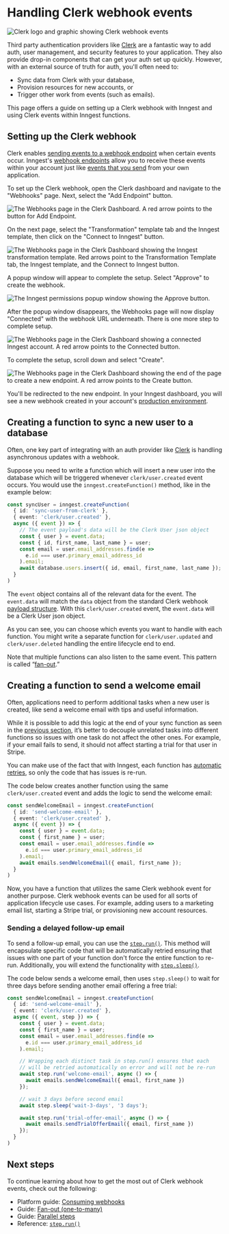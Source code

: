 
# Handling Clerk webhook events

![Clerk logo and graphic showing Clerk webhook events](/assets/docs/guides/clerk-webhook-events/featured-image.png)

Third party authentication providers like [Clerk](https://clerk.com/) are a fantastic way to add auth, user management, and security features to your application. They also provide drop-in components that can get your auth set up quickly. However, with an external source of truth for auth, you'll often need to:

* Sync data from Clerk with your database,
* Provision resources for new accounts, or
* Trigger other work from events (such as emails).

This page offers a guide on setting up a Clerk webhook with Inngest and using Clerk events within Inngest functions.

## Setting up the Clerk webhook

Clerk enables [sending events to a webhook endpoint](https://clerk.com/docs/integrations/webhooks/overview) when certain events occur. Inngest's [webhook endpoints](/docs/platform/webhooks) allow you to receive these events within your account just like [events that you send](/docs/events) from your own application.

To set up the Clerk webhook, open the Clerk dashboard and navigate to the "Webhooks" page. Next, select the "Add Endpoint" button.

![The Webhooks page in the Clerk Dashboard. A red arrow points to the button for Add Endpoint.](/assets/docs/guides/clerk-webhook-events/webhook-page.webp)

On the next page, select the "Transformation" template tab and the Inngest template, then click on the "Connect to Inngest" button.

![The Webhooks page in the Clerk Dashboard showing the Inngest transformation template. Red arrows point to the Transformation Template tab, the Inngest template, and the Connect to Inngest button.](/assets/docs/guides/clerk-webhook-events/webhook-transformation-template.webp)

A popup window will appear to complete the setup. Select "Approve" to create the webhook.

![The Inngest permissions popup window showing the Approve button.](/assets/docs/guides/clerk-webhook-events/inngest-permissions-dialog.png)

After the popup window disappears, the Webhooks page will now display "Connected" with the webhook URL underneath. There is one more step to complete setup.

![The Webhooks page in the Clerk Dashboard showing a connected Inngest account. A red arrow points to the Connected button.](/assets/docs/guides/clerk-webhook-events/webhook-endpoint-connected.webp)

To complete the setup, scroll down and select "Create".

![The Webhooks page in the Clerk Dashboard showing the end of the page to create a new endpoint. A red arrow points to the Create button.](/assets/docs/guides/clerk-webhook-events/webhook-create.webp)

You'll be redirected to the new endpoint. In your Inngest dashboard, you will see a new webhook created in your account's [production environment](https://app.inngest.com/env/production/manage/webhooks).

## Creating a function to sync a new user to a database

Often, one key part of integrating with an auth provider like [Clerk](https://clerk.com/) is handling asynchronous updates with a webhook.

Suppose you need to write a function which will insert a new user into the database which will be triggered whenever `clerk/user.created` event occurs. You would use the `inngest.createFunction()` method, like in the example below:

```ts {{ filename: "src/inngest/sync-user.ts" }}
const syncUser = inngest.createFunction(
  { id: 'sync-user-from-clerk' },
  { event: 'clerk/user.created' },
  async ({ event }) => {
    // The event payload's data will be the Clerk User json object
    const { user } = event.data;
    const { id, first_name, last_name } = user;
    const email = user.email_addresses.find(e =>
      e.id === user.primary_email_address_id
    ).email;
    await database.users.insert({ id, email, first_name, last_name });
  }
)
```

The `event` object contains all of the relevant data for the event. The `event.data` will match the `data` object from the standard Clerk webhook [payload structure](https://clerk.com/docs/integrations/webhooks/overview#payload-structure). With this `clerk/user.created` event, the `event.data` will be a Clerk User json object.

As you can see, you can choose which events you want to handle with each function. You might write a separate function for `clerk/user.updated` and `clerk/user.deleted` handling the entire lifecycle end to end.

Note that multiple functions can also listen to the same event. This pattern is called “[fan-out](/docs/guides/fan-out-jobs).”

## Creating a function to send a welcome email

Often, applications need to perform additional tasks when a new user is created, like send a welcome email with tips and useful information.

While it is possible to add this logic at the end of your sync function as seen in the [previous section](/docs/guides/clerk-webhook-events#creating-a-function-to-sync-a-new-user-to-a-database), it’s better to decouple unrelated tasks into different functions so issues with one task do not affect the other ones. For example, if your email fails to send, it should not affect starting a trial for that user in Stripe.

You can make use of the fact that with Inngest, each function has [automatic retries](/docs/functions/retries), so only the code that has issues is re-run.

The code below creates another function using the same `clerk/user.created` event and adds the logic to send the welcome email:


```ts {{ filename: "src/inngest/send-welcome-email.ts" }}
const sendWelcomeEmail = inngest.createFunction(
  { id: 'send-welcome-email' },
  { event: 'clerk/user.created' },
  async ({ event }) => {
    const { user } = event.data;
    const { first_name } = user;
    const email = user.email_addresses.find(e =>
      e.id === user.primary_email_address_id
    ).email;
    await emails.sendWelcomeEmail({ email, first_name });
  }
)
```

Now, you have a function that utilizes the same Clerk webhook event for another purpose. Clerk webhook events can be used for all sorts of application lifecycle use cases. For example, adding users to a marketing email list, starting a Stripe trial, or provisioning new account resources.

### Sending a delayed follow-up email

To send a follow-up email, you can use the [`step.run()`](/docs/reference/functions/step-run). This method will encapsulate specific code that will be automatically retried ensuring that issues with one part of your function don't force the entire function to re-run. Additionally, you will extend the functionality with [`step.sleep()`](/docs/reference/functions/step-sleep).

The code below sends a welcome email, then uses `step.sleep()` to wait for three days before sending another email offering a free trial:

```ts {{ filename: "src/inngest/send-welcome-email.ts" }}
const sendWelcomeEmail = inngest.createFunction(
  { id: 'send-welcome-email' },
  { event: 'clerk/user.created' },
  async ({ event, step }) => {
    const { user } = event.data;
    const { first_name } = user;
    const email = user.email_addresses.find(e =>
      e.id === user.primary_email_address_id
    ).email;

    // Wrapping each distinct task in step.run() ensures that each
    // will be retried automatically on error and will not be re-run
    await step.run('welcome-email', async () => {
      await emails.sendWelcomeEmail({ email, first_name })
    });

    // wait 3 days before second email
    await step.sleep('wait-3-days', '3 days');

    await step.run('trial-offer-email', async () => {
      await emails.sendTrialOfferEmail({ email, first_name })
    });
  }
)
```

## Next steps

To continue learning about how to get the most out of Clerk webhook events, check out the following:

* Platform guide: [Consuming webhooks](/docs/platform/webhooks)
* Guide: [Fan-out (one-to-many)](/docs/guides/fan-out-jobs)
* Guide: [Parallel steps](/docs/guides/step-parallelism)
* Reference: [`step.run()`](/docs/reference/functions/step-run)
